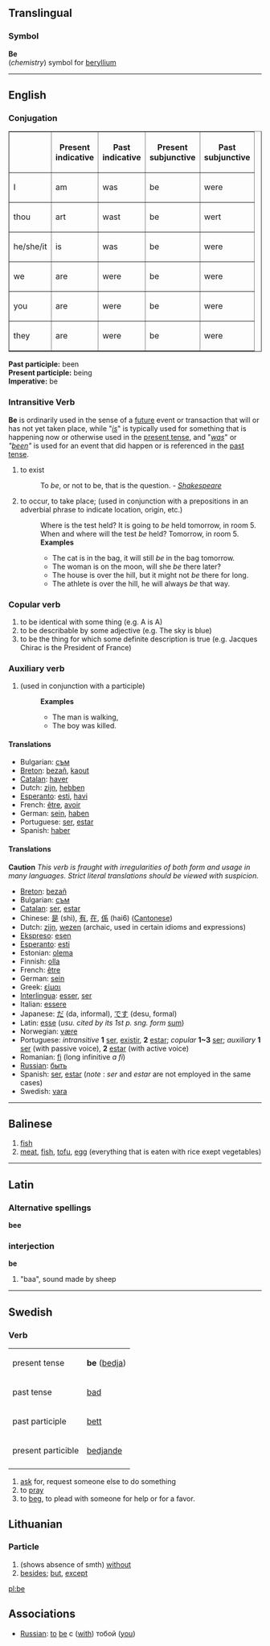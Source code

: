 ==Translingual==
===Symbol===
'''Be'''<br>(''chemistry'') symbol for [[beryllium]]

----

==English==
===Conjugation===
<table border=1>
<tr><th>  <th>Present<br>indicative<th>Past<br>indicative
<th>Present<br>subjunctive<th>Past<br>subjunctive</tr>
<tr><td>I</td><td>am</td><td>was</td><td>be</td><td>were</td>
<tr><td>thou</td><td>art</td><td>wast</td><td>be</td><td>wert</td>
<tr><td>he/she/it</td><td>is</td><td>was</td><td>be</td><td>were</td>
<tr><td>we</td><td>are</td><td>were</td><td>be</td><td>were</td>
<tr><td>you</td><td>are</td><td>were</td><td>be</td><td>were</td>
<tr><td>they</td><td>are</td><td>were</td><td>be</td><td>were</td>
</table>
'''Past participle:''' been<br>
'''Present participle:''' being<br>
'''Imperative:''' be

===Intransitive Verb===
'''Be''' is ordinarily used in the sense of a [[future]] event or transaction that will or has not yet taken place, while "''[[is]]''" is typically used for something that is happening now or otherwise used in the [[present tense]], and "''[[was]]''" or ''"[[been]]"'' is used for an event that did happen or is referenced in the [[past tense]].  

#to exist 
#:To ''be'', or not to be, that is the question. - ''[[Shakespeare]]''
#to occur, to take place; (used in conjunction with a prepositions in an adverbial phrase to indicate location, origin, etc.) 
#:Where is the test held?  It is going to ''be'' held tomorrow, in room 5.
#:When and where will the test ''be'' held? Tomorrow, in room 5.
#:'''Examples'''
#:*The cat is in the bag, it will still ''be'' in the bag tomorrow.
#:*The woman is on the moon, will she ''be'' there later?
#:*The house is over the hill, but it might not ''be'' there for long.
#:*The athlete is over the hill, he will always ''be'' that way.

===Copular verb===
#to be identical with some thing (e.g. A is A) 
#to be describable by some adjective (e.g. The sky is blue)
#to be the thing for which some definite description is true (e.g. Jacques Chirac is the President of France)

===Auxiliary verb===
#(used in conjunction with a participle)
#:'''Examples'''
#:*The man is walking, 
#:*The boy was killed.

====Translations====
*Bulgarian: [[съм]]
*[[Breton]]: [[bezañ]], [[kaout]]
*[[Catalan]]: [[haver]]
*Dutch: [[zijn]], [[hebben]]
*[[Esperanto]]: [[esti]], [[havi]]
*French: [[être]], [[avoir]]
*German: [[sein]], [[haben]]
*Portuguese: [[ser]], [[estar]]
*Spanish: [[haber]]

====Translations====
'''Caution''' ''This verb is fraught with irregularities of both form and usage in many languages.  Strict literal translations should be viewed with suspicion.''
*[[Breton]]: [[bezañ]]
*Bulgarian: [[съм]]
*[[Catalan]]: [[ser]], [[estar]]
*Chinese: [[是]] (shì), [[有]], [[在]], [[係]] (hai6) ([[Cantonese]])
*Dutch: [[zijn]], [[wezen]] (archaic, used in certain idioms and expressions)
*[[Ekspreso]]: [[esen]]
*[[Esperanto]]: [[esti]]
*Estonian: [[olema]]
*Finnish: [[olla]]
*French: [[être]]
*German: [[sein]]
*Greek: [[είμαι]]
*[[Interlingua]]: [[esser]], [[ser]] 
*Italian: [[essere]]
*Japanese: [[だ]] (da, informal), [[です]] (desu, formal)
*Latin: [[esse]] (''usu. cited by its 1st p. sng. form'' [[sum]])
*Norwegian: [[være]]
*Portuguese: ''intransitive'' '''1''' [[ser]], [[existir]], '''2''' [[estar]]; ''copular'' '''1~3''' [[ser]]; ''auxiliary'' '''1''' [[ser]] (with passive voice), '''2''' [[estar]] (with active voice)
*Romanian: [[fi]] (long infinitive ''a fi'')
*[[Russian]]: [[быть]]
*Spanish: [[ser]], [[estar]] (''note'' : ''ser'' and ''estar'' are not employed in the same cases)
*Swedish: [[vara]]

----

== Balinese ==

# [[fish]]
# [[meat]], [[fish]], [[tofu]], [[egg]] (everything that is eaten with rice exept vegetables)
----

==Latin==
===Alternative spellings===
'''bee'''
===interjection===
'''be'''

# "baa", sound made by sheep

----
==Swedish==
===Verb===

{| border="1"
|--
|present tense || '''be''' ([[bedja]])
|--
|past tense || [[bad]]
|--
|past participle || [[bett]]
|--
|present particible || [[bedjande]]
|--
|}


# [[ask]] for, request someone else to do something
# to [[pray]]
# to [[beg]], to plead with someone for help or for a favor.

==Lithuanian==
===Particle===
# (shows absence of smth) [[without]]
# [[besides]]; [[but]], [[except]]


[[pl:be]]

==Associations==
*[[Russian]]: [[to]] [[be]] с ([[with]]) тобой ([[you]])